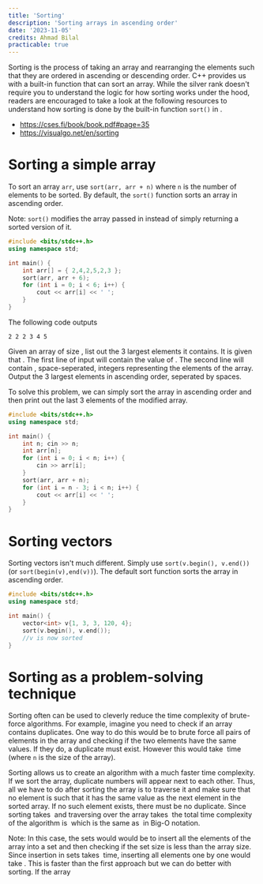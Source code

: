 ```yaml
---
title: 'Sorting'
description: 'Sorting arrays in ascending order'
date: '2023-11-05'
credits: Ahmad Bilal
practicable: true
---
```


Sorting is the process of taking an array and rearranging the elements such that they are ordered in ascending or descending order. C++ provides us with a built-in function that can sort an array. While the silver rank doesn't require you to understand the logic for how sorting works under the hood, readers are encouraged to take a look at the following resources to understand how sorting is done by the built-in function `sort()` in <Math inline>O(nlogn)</Math>.

- <a href='https://cses.fi/book/book.pdf#page=35'>https://cses.fi/book/book.pdf#page=35</a>
- <a href='https://visualgo.net/en/sorting'> https://visualgo.net/en/sorting </a>

# Sorting a simple array

To sort an array `arr`, use `sort(arr, arr + n)` where `n` is the number of elements to be sorted. By default, the `sort()` function sorts an array in ascending order. 

Note: `sort()` modifies the array passed in instead of simply returning a sorted version of it.

```cpp
#include <bits/stdc++.h>    
using namespace std;

int main() {
    int arr[] = { 2,4,2,5,2,3 };
    sort(arr, arr + 6);
    for (int i = 0; i < 6; i++) {
        cout << arr[i] << ' ';
    }
}
```

The following code outputs

```text
2 2 2 3 4 5 
```



<Exercise>
<ExerciseQuestion>
Given an array of size <Math inline>n</Math>, list out the 3 largest elements it contains. It is given that <Math inline>n>2</Math>. The first line of input will contain the value of <Math inline>n</Math>. The second line will contain <Math inline>n</Math>, space-seperated, integers representing the elements of the array. Output the 3 largest elements in ascending order, seperated by spaces.
</ExerciseQuestion>

<ExerciseAnswer>


To solve this problem, we can simply sort the array in ascending order and then print out the last 3 elements of the modified array.

```cpp
#include <bits/stdc++.h>    
using namespace std;

int main() {
    int n; cin >> n;
    int arr[n];
    for (int i = 0; i < n; i++) {
        cin >> arr[i];
    }
    sort(arr, arr + n);
    for (int i = n - 3; i < n; i++) {
        cout << arr[i] << ' ';
    }
}
```

</ExerciseAnswer>
</Exercise>


# Sorting vectors
Sorting vectors isn't much different. Simply use `sort(v.begin(), v.end())` (or `sort(begin(v),end(v))`). The default sort function sorts the array in ascending order. 

```cpp
#include <bits/stdc++.h>
using namespace std;

int main() {
	vector<int> v{1, 3, 3, 120, 4};
	sort(v.begin(), v.end());
    //v is now sorted
}
```


# Sorting as a problem-solving technique
Sorting often can be used to cleverly reduce the time complexity of brute-force algorithms. For example, imagine you need to check if an array contains duplicates. One way to do this would be to brute force all pairs of elements in the array and checking if the two elements have the same values. If they do, a duplicate must exist. However this would take <Math inline>O(n^2)</Math> time (where `n` is the size of the array). 

Sorting allows us to create an algorithm with a much faster time complexity. If we sort the array, duplicate numbers will appear next to each other. Thus, all we have to do after sorting the array is to traverse it and make sure that no element is such that it has the same value as the next element in the sorted array. If no such element exists, there must be no duplicate. Since sorting takes <Math inline>O(nlogn)</Math> and traversing over the array takes <Math inline>O(n)</Math> the total time complexity of the algorithm is <Math inline>O(nlogn + n)</Math> which is the same as <Math inline>O(nlogn)</Math> in Big-O notation.   

Note: In this case, the sets would  would be to insert all the elements of the array into a set and then checking if the set size is less than the array size. Since insertion in sets takes <Math inline>O(logn)</Math> time, inserting all elements one by one would take <Math inline>O(nlogn)</Math>. This is faster than the first approach but we can do better with sorting. If the array